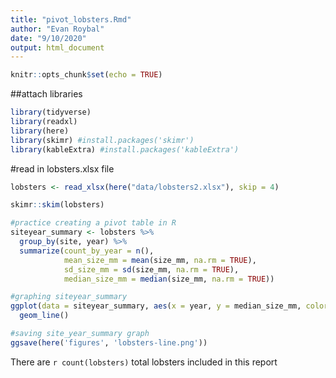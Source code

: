 ```yaml
---
title: "pivot_lobsters.Rmd"
author: "Evan Roybal"
date: "9/10/2020"
output: html_document
---
```


```r
knitr::opts_chunk$set(echo = TRUE)
```
##attach libraries
```r
library(tidyverse)
library(readxl)
library(here)
library(skimr) #install.packages('skimr')
library(kableExtra) #install.packages('kableExtra')
```
#read in lobsters.xlsx file
```r
lobsters <- read_xlsx(here("data/lobsters2.xlsx"), skip = 4)

skimr::skim(lobsters)

#practice creating a pivot table in R
siteyear_summary <- lobsters %>%
  group_by(site, year) %>%
  summarize(count_by_year = n(),
            mean_size_mm = mean(size_mm, na.rm = TRUE),
            sd_size_mm = sd(size_mm, na.rm = TRUE),
            median_size_mm = median(size_mm, na.rm = TRUE))

#graphing siteyear_summary
ggplot(data = siteyear_summary, aes(x = year, y = median_size_mm, color = site)) +
  geom_line()

#saving site_year_summary graph
ggsave(here('figures', 'lobsters-line.png'))
```

There are `r count(lobsters)` total lobsters included in this report


